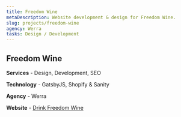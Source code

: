 ```yaml
---
title: Freedom Wine
metaDescription: Website development & design for Freedom Wine.
slug: projects/freedom-wine
agency: Werra
tasks: Design / Development
---
```


<div class="intro">

## Freedom Wine

**Services** - Design, Development, SEO

**Technology** - GatsbyJS, Shopify & Sanity

**Agency** - Werra

**Website** - <a href="https://drinkfreedomwine.com/" target="_blank" rel="noreferrer noopener">Drink Freedom Wine</a>

</div>